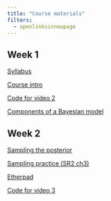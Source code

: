 ```yaml
---
title: "Course materials"
filters:
  - openlinksinnewpage
---
```


## Week 1

[Syllabus](files/oceans140_syllabus_2025.pdf)

[Course intro](lectures/course_intro.pdf)

[Code for video 2](code/video2.html)

[Components of a Bayesian model](lectures/model_components.pdf)

## Week 2

[Sampling the posterior](lectures/sampling_the_posterior.pdf)

[Sampling practice (SR2 ch3)](images/sr2_ch3_practice.png)

[Etherpad](https://etherpad.wikimedia.org/p/re_stats2)

[Code for video 3](code/video3.R)


<!-- [Probability](_lectures/probability-lecture.pdf) -->
